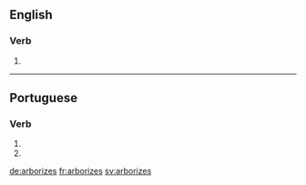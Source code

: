 ==English==

===Verb===
{{head|en}}

# {{en-third-person singular of|arborize}}

----

==Portuguese==

===Verb===
{{pt-verb-form}}

# {{pt-verb form of|arborizar|ar|subjunctive|present|singular|second}}
# {{pt-verb form of|arborizar|ar|imperative|negative|singular|second}}

[[de:arborizes]]
[[fr:arborizes]]
[[sv:arborizes]]